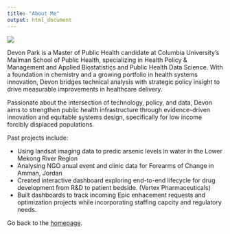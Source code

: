 ```yaml
---
title: "About Me"
output: html_document
---
```



![](images/devon_hiking.jpeg)

Devon Park is a Master of Public Health candidate at Columbia University’s Mailman School of Public Health, specializing in Health Policy & Management and Applied Biostatistics and Public Health Data Science. With a foundation in chemistry and a growing portfolio in health systems innovation, Devon bridges technical analysis with strategic policy insight to drive measurable improvements in healthcare delivery.

Passionate about the intersection of technology, policy, and data, Devon aims to strengthen public health infrastructure through evidence-driven innovation and equitable systems design, specifically for low income forcibly displaced populations.


Past projects include:

- Using landsat imaging data to predic arsenic levels in water in the Lower Mekong River Region
- Analysing NGO anual event and clinic data for Forearms of Change in Amman, Jordan
- Created interactive dashboard exploring end-to-end lifecycle for drug development from R&D to patient bedside. (Vertex Pharmaceuticals)
- Built dashboards to track incoming Epic enhacement requests and optimization projects while incorporating staffing capcity and regulatory needs.




Go back to the [homepage](index.html).

